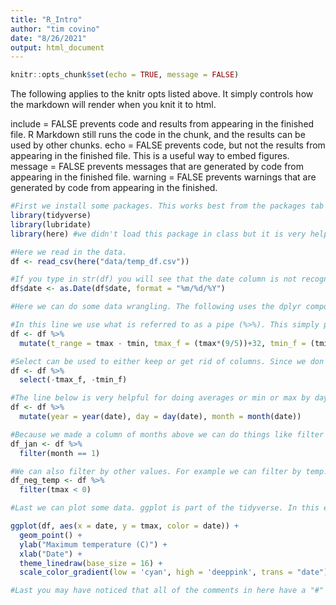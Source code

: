 ```yaml
---
title: "R_Intro"
author: "tim covino"
date: "8/26/2021"
output: html_document
---
```


```r

knitr::opts_chunk$set(echo = TRUE, message = FALSE)

```

The following applies to the knitr opts listed above. It simply controls how the markdown will render when you knit it to html.

include = FALSE prevents code and results from appearing in the finished file. R Markdown still runs the code in the chunk, and the results can be used by other chunks.
echo = FALSE prevents code, but not the results from appearing in the finished file. This is a useful way to embed figures.
message = FALSE prevents messages that are generated by code from appearing in the finished file.
warning = FALSE prevents warnings that are generated by code from appearing in the finished.

```r
#First we install some packages. This works best from the packages tab in the lower right. It can also be done in command line, but is less reliable. After we install, we need to load them with the lines below (lines 20 and 21). In this example we are using two packages, tidyverse and lubridate. 
library(tidyverse)
library(lubridate)
library(here) #we didn't load this package in class but it is very helpful. It tells R to look in the master folder for any data we load. It gives you some flexibility when writing the "read_csv" command. 

```


```r
#Here we read in the data.
df <- read_csv(here("data/temp_df.csv"))

#If you type in str(df) you will see that the date column is not recognized as a date. To fix that we use lubridate to do the following: 
df$date <- as.Date(df$date, format = "%m/%d/%Y")
```


```r
#Here we can do some data wrangling. The following uses the dplyr component of tidyverse. Here is a link to information about tidyverse https://www.tidyverse.org/

#In this line we use what is referred to as a pipe (%>%). This simply passes arguments to the next line. Using mutate we can create new columns, do calculations, change an existing column, etc.  
df <- df %>% 
  mutate(t_range = tmax - tmin, tmax_f = (tmax*(9/5))+32, tmin_f = (tmin*(9/5))+32)

#Select can be used to either keep or get rid of columns. Since we don't want the Farenheit stuff we just made in line 40 we can get rid of them by saying "select(-tmax_f, -tmin_f)". The minus in front of the header name means get rid of them. Conversely, if we said "select(tmax_f, tmin_f), it would keep those two columns and get rid of everything else. 
df <- df %>% 
  select(-tmax_f, -tmin_f)

#The line below is very helpful for doing averages or min or max by day or year or month. We will use this in the climate data analysis. This is part of the lubridate package. As a side note, often times errors occur because a package didn't load properly. Computers are imperfect. So a first step in trouble shooting when you get an error is to load the package again. An error that says "could not find the function X" usually means the package isn't actually loaded. 
df <- df %>% 
  mutate(year = year(date), day = day(date), month = month(date))

#Because we made a column of months above we can do things like filter by month. You should play around with filtering by day or year. The "==" means keep all data where the month value equals 1. 
df_jan <- df %>% 
  filter(month == 1)

#We can also filter by other values. For example we can filter by temp. Here we are saying to only keep the data where the max temp is less than 0. You can play around with changing this and see what happens. Filter functions are really useful. For example in your assignment you will need to find the max temp for each day from the Campbell data logger (15 minute data). Consider how to do this given the code for filtering shown above and below. 
df_neg_temp <- df %>% 
  filter(tmax < 0)

```


```r
#Last we can plot some data. ggplot is part of the tidyverse. In this example we plot the max temp and color each point by date. In the final line we change the color ramp from the default (shades of blue) to something with more contrast. You can take that line away or put it back in to see what happens. You can also change the colors to whatever you like. Here is a link to the colors in ggplot http://sape.inf.usi.ch/quick-reference/ggplot2/colour

ggplot(df, aes(x = date, y = tmax, color = date)) +
  geom_point() +
  ylab("Maximum temperature (C)") +
  xlab("Date") +
  theme_linedraw(base_size = 16) +
  scale_color_gradient(low = 'cyan', high = 'deeppink', trans = "date")

#Last you may have noticed that all of the comments in here have a "#" in front of them. If you put the hash tag in front of text that tells R this is not code. It is called commenting your code so that other people know what each chunk is doing. 

```







